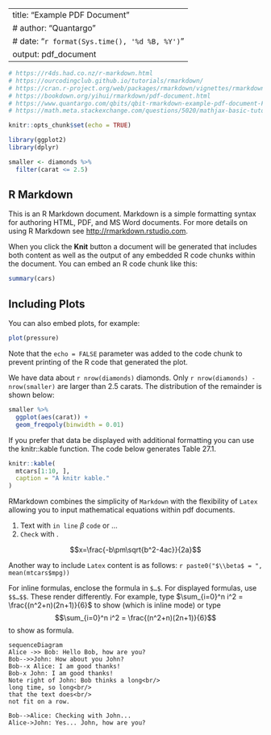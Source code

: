 
---
title: "Example PDF Document"
# author: "Quantargo"
# date: "`r format(Sys.time(), '%d %B, %Y')`"
output: pdf_document
---

```r
# https://r4ds.had.co.nz/r-markdown.html
# https://ourcodingclub.github.io/tutorials/rmarkdown/
# https://cran.r-project.org/web/packages/rmarkdown/vignettes/rmarkdown.html
# https://bookdown.org/yihui/rmarkdown/pdf-document.html
# https://www.quantargo.com/qbits/qbit-rmarkdown-example-pdf-document-FEN_bLjx2?panel=viewer
# https://math.meta.stackexchange.com/questions/5020/mathjax-basic-tutorial-and-quick-reference

knitr::opts_chunk$set(echo = TRUE)

library(ggplot2)
library(dplyr)

smaller <- diamonds %>% 
  filter(carat <= 2.5)
```

## R Markdown

This is an R Markdown document. Markdown is a simple formatting syntax for authoring HTML, PDF, and MS Word documents. For more details on using R Markdown see <http://rmarkdown.rstudio.com>.

When you click the **Knit** button a document will be generated that includes both content as well as the output of any embedded R code chunks within the document. You can embed an R code chunk like this:

```r
summary(cars)
```

## Including Plots

You can also embed plots, for example:

```r
plot(pressure)
```

Note that the `echo = FALSE` parameter was added to the code chunk to prevent printing of the R code that generated the plot.

We have data about `r nrow(diamonds)` diamonds. Only 
`r nrow(diamonds) - nrow(smaller)` are larger than
2.5 carats. The distribution of the remainder is shown
below:

```r
smaller %>% 
  ggplot(aes(carat)) +
  geom_freqpoly(binwidth = 0.01)
```

If you prefer that data be displayed with additional formatting you can use the knitr::kable function. The code below generates Table 27.1.

```r
knitr::kable(
  mtcars[1:10, ],
  caption = "A knitr kable."
)
```

RMarkdown combines the simplicity of `Markdown` with the flexibility of `Latex` allowing you to input mathematical equations within pdf documents.

1. Text with `in line` $\beta$ `code`  or ...
1. `Check` with \texttt{in line $\beta$ code}.

$$x=\frac{-b\pm\sqrt{b^2-4ac}}{2a}$$

```{=latex}
\begin{tabular}{ll}
A & B \\
A & B \\
\end{tabular}

\begin{align}
v^2 &= u^2+2as \\
& = \exp(mt) \star \left\{\frac{l}{2\sqrt{\pi t^3}} \exp(-l^2/{4t})\right\} \\
& = F_1 * F_2
\end{align}
```

Another way to include `Latex` content is as follows: `r paste0("$\\beta$ = ", mean(mtcars$mpg))`

For inline formulas, enclose the formula in `$…$`. For displayed formulas, use `$$…$$`. These render differently. For example, type $\sum_{i=0}^n i^2 = \frac{(n^2+n)(2n+1)}{6}$ to show (which is inline mode) or type $$\sum_{i=0}^n i^2 = \frac{(n^2+n)(2n+1)}{6}$$ to show as formula.


```mermaid
sequenceDiagram
Alice ->> Bob: Hello Bob, how are you?
Bob-->>John: How about you John?
Bob--x Alice: I am good thanks!
Bob-x John: I am good thanks!
Note right of John: Bob thinks a long<br/>
long time, so long<br/>
that the text does<br/>
not fit on a row.

Bob-->Alice: Checking with John...
Alice->John: Yes... John, how are you?
```

```{=latex}
\begin{align*}
v^2 &=u^2+2as \\
10^2 &=u^2+2(10)(3.2) \\
u^2 &=100-64 \\
&=36 \\
u&=\sqrt{36} \\
&=6ms^{-1}
\end{align*}
```
